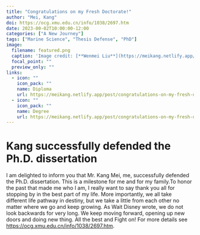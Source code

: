 ```yaml
---
title: "Congratulations on my Fresh Doctorate!"
author: "Mei, Kang"
doi: https://ocg.xmu.edu.cn/info/1038/2697.htm
date: 2023-00-02T10:00:00-12:00
categories: ["A New Journey"]
tags: ["Marine Science", "Thesis Defense", "PhD"]
image:
  filename: featured.png
  caption: 'Image credit: [**Wenmei Liu**](https://meikang.netlify.app/)'
  focal_point: ""
  preview_only: ""
links:
  - icon: ""
    icon_pack: ""
    name: Diploma
    url: https://meikang.netlify.app/post/congratulations-on-my-fresh-doctorate/Meikang_PHD_Diploma_Certificate.pdf
  - icon: ""
    icon_pack: ""
    name: Degree
    url: https://meikang.netlify.app/post/congratulations-on-my-fresh-doctorate/Meikang_PHD_Degree_Proofing.pdf
---
```



# Kang successfully defended the Ph.D. dissertation

I am delighted to inform you that Mr. Kang Mei, me, successfully defended the Ph.D. dissertation. This is a milestone for me and for my family.To honor the past that made me who I am, I really want to say thank you all for stopping by in the best part of my life. More importantly, we all take different life pathway in destiny, but we take a little from each other no matter where we go and keep growing. As Wait Disney wrote, we do not look backwards for very long. We keep moving forward, opening up new doors and doing new thing. All the best and Fight on! For more details see <https://ocg.xmu.edu.cn/info/1038/2697.htm>.


